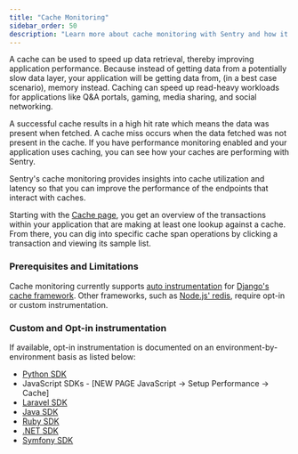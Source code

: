 ```yaml
---
title: "Cache Monitoring"
sidebar_order: 50
description: "Learn more about cache monitoring with Sentry and how it can help improve your application's performance."
---
```


<Include name="feature-stage-alpha.mdx" />

A cache can be used to speed up data retrieval, thereby improving application performance. Because instead of getting data from a potentially slow data layer, your application will be getting data from, (in a best case scenario), memory instead. Caching can speed up read-heavy workloads for applications like Q&A portals, gaming, media sharing, and social networking.

A successful cache results in a high hit rate which means the data was present when fetched. A cache miss occurs when the data fetched was not present in the cache. If you have performance monitoring enabled and your application uses caching, you can see how your caches are performing with Sentry.

Sentry's cache monitoring provides insights into cache utilization and latency so that you can improve the performance of the endpoints that interact with caches.

Starting with the [Cache page](/orgredirect/organizations/:orgslug/performance/cache/), you get an overview of the transactions within your application that are making at least one lookup against a cache. From there, you can dig into specific cache span operations by clicking a transaction and viewing its sample list.

### Prerequisites and Limitations

Cache monitoring currently supports [auto instrumentation](/platform-redirect/?next=%2Fperformance%2Finstrumentation%2Fautomatic-instrumentation) for [Django's cache framework](https://docs.djangoproject.com/en/5.0/topics/cache/). Other frameworks, such as [Node.js' redis](https://www.npmjs.com/package/redis), require opt-in or custom instrumentation.

### Custom and Opt-in instrumentation

If available, opt-in instrumentation is documented on an environment-by-environment basis as listed below:

- [Python SDK](https://docs.sentry.io/platforms/python/performance/instrumentation/custom-instrumentation/)
- JavaScript SDKs - [NEW PAGE JavaScript → Setup Performance → Cache]
- [Laravel SDK](https://docs.sentry.io/platforms/php/guides/laravel/performance/instrumentation/custom-instrumentation/)
- [Java SDK](https://docs.sentry.io/platforms/java/distributed-tracing/custom-instrumentation/)
- [Ruby SDK](https://docs.sentry.io/platforms/ruby/)
- [.NET SDK](https://docs.sentry.io/platforms/dotnet/distributed-tracing/custom-instrumentation/)
- [Symfony SDK](https://docs.sentry.io/platforms/php/guides/symfony/distributed-tracing/custom-instrumentation/)
